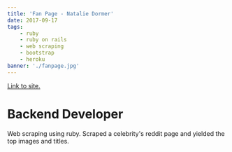 ```yaml
---
title: 'Fan Page - Natalie Dormer'
date: 2017-09-17
tags:
    - ruby
    - ruby on rails
    - web scraping
    - bootstrap
    - heroku
banner: './fanpage.jpg'
---
```



<a href="https://learn-rails-by-daniel-kehoe.herokuapp.com" target="_blank" rel="noopener noreferrer">
    Link to site.
</a>

<h1>Backend Developer</h1>

Web scraping using ruby.
Scraped a celebrity's reddit page and yielded the top images and titles.
